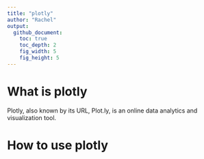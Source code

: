 ```yaml
---
title: "plotly"
author: "Rachel"
output:
  github_document:
    toc: true
    toc_depth: 2
    fig_width: 5
    fig_height: 5
---
```

# What is plotly
Plotly, also known by its URL, Plot.ly, is an online data analytics and visualization tool.

# How to use plotly



